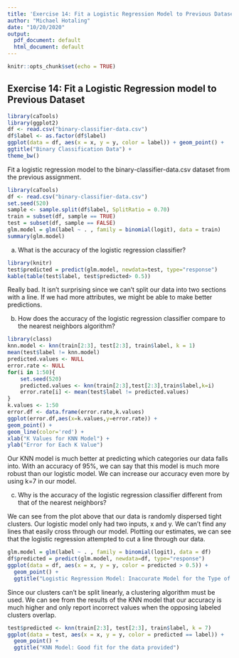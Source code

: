 ```yaml
---
title: 'Exercise 14: Fit a Logistic Regression Model to Previous Dataset'
author: "Michael Hotaling"
date: "10/20/2020"
output:
  pdf_document: default
  html_document: default
---
```

```r
knitr::opts_chunk$set(echo = TRUE)
```

## Exercise 14: Fit a Logistic Regression model to Previous Dataset

```r
library(caTools)
library(ggplot2)
df <- read.csv("binary-classifier-data.csv")
df$label <- as.factor(df$label)
ggplot(data = df, aes(x = x, y = y, color = label)) + geom_point() +
ggtitle("Binary Classification Data") +
theme_bw()
```


Fit a logistic regression model to the binary-classifier-data.csv dataset from the previous assignment.

```r
library(caTools)
df <- read.csv("binary-classifier-data.csv")
set.seed(520)
sample <- sample.split(df$label, SplitRatio = 0.70)
train = subset(df, sample == TRUE)
test = subset(df, sample == FALSE)
glm.model = glm(label ~ . , family = binomial(logit), data = train)
summary(glm.model)
```
a. What is the accuracy of the logistic regression classifier?

```r
library(knitr)
test$predicted = predict(glm.model, newdata=test, type="response")
kable(table(test$label, test$predicted> 0.5))
```

Really bad. It isn't surprising since we can't split our data into two sections with a line. If we had more attributes, we might be able to make better predictions. 

b. How does the accuracy of the logistic regression classifier compare to the nearest neighbors algorithm?

```r
library(class)
knn.model <- knn(train[2:3], test[2:3], train$label, k = 1)
mean(test$label != knn.model)
predicted.values <- NULL
error.rate <- NULL
for(i in 1:50){
    set.seed(520)
    predicted.values <- knn(train[2:3],test[2:3],train$label,k=i)
    error.rate[i] <- mean(test$label != predicted.values)
}
k.values <- 1:50
error.df <- data.frame(error.rate,k.values)
ggplot(error.df,aes(x=k.values,y=error.rate)) + 
geom_point() + 
geom_line(color='red') + 
xlab("K Values for KNN Model") + 
ylab("Error for Each K Value")
```
Our KNN model is much better at predicting which categories our data falls into. With an accuracy of 95%, we can say that this model is much more robust than our logistic model. We can increase our accuracy even more by using k=7 in our model. 

c. Why is the accuracy of the logistic regression classifier different from that of the nearest neighbors?

We can see from the plot above that our data is randomly dispersed tight clusters. Our logistic model only had two inputs, x and y. We can't find any lines that easily cross through our model. Plotting our estimates, we can see that the logistic regression attempted to cut a line through our data. 

```r
glm.model = glm(label ~ . , family = binomial(logit), data = df)
df$predicted = predict(glm.model, newdata=df, type="response")
ggplot(data = df, aes(x = x, y = y, color = predicted > 0.5)) + 
  geom_point() + 
  ggtitle("Logistic Regression Model: Inaccurate Model for the Type of Data")
```

Since our clusters can't be split linearly, a clustering algorithm must be used. We can see from the results of the KNN model that our accuracy is much higher and only report incorrect values when the opposing labeled clusters overlap. 

```r
test$predicted <- knn(train[2:3], test[2:3], train$label, k = 7)
ggplot(data = test, aes(x = x, y = y, color = predicted == label)) + 
  geom_point() + 
  ggtitle("KNN Model: Good fit for the data provided")
```